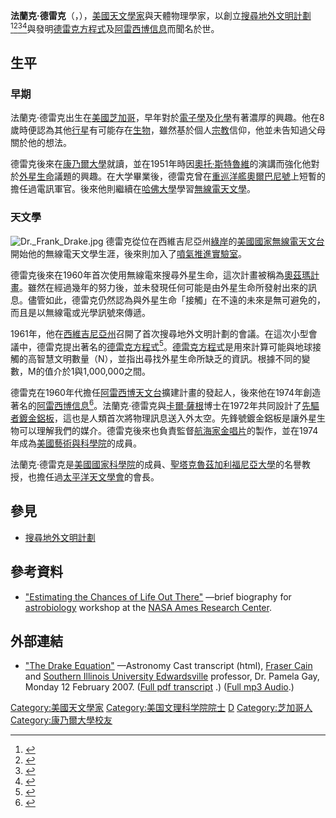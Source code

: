 {{Infobox Scientist
|name              = 法蘭克·德雷克<br>Frank Drake
|image             = Frank Drake - edit.jpg
|image_size       = 150px
|caption           = 法蘭克·德雷克
|birth_date        = {{birth date and age|1930|5|28}}
|birth_place       = {{USA}}[[伊利諾州|伊利諾州]][[芝加哥|芝加哥]]
|death_date        = 
|death_place       = 
|residence         = 
|citizenship       = 
|nationality       = {{USA}}
|ethnicity         = 
|field             = [[天文學|天文學]]
|work_institutions = 
|alma_mater        = [[康乃爾大學|康乃爾大學]]
|doctoral_advisor  = 
|doctoral_students = 
|known_for         = [[搜尋地外文明計劃|搜尋地外文明計劃]]<br/>[[德雷克方程式|德雷克方程式]]
|author_abbrev_bot = 
|author_abbrev_zoo = 
|influences        = 
|influenced        = 
|prizes            = 
|religion          = 
|footnotes         = 
|signature         =
}}

'''法蘭克·德雷克'''（{{lang-en|'''Frank Donald Drake'''}}，{{bd|1930年|5月28日|catIdx=Drake, Frank}}），[[美國|美國]][[天文學家|天文學家]]與天體物理學家，以創立[[搜尋地外文明計劃|搜尋地外文明計劃]]<ref>{{cite journal en |author=Stone RP, Wright SA, Drake F, Muñoz M, Treffers R, Werthimer D |title=Lick Observatory Optical SETI: targeted search and new directions |journal=Astrobiology |volume=5 |issue=5 |pages=604–11 |pmid=16225433 |doi=10.1089/ast.2005.5.604|date=2005年10月}}</ref><ref>{{cite journal en |author=Drake F |title=Space missions for SETI |journal=Acta Astronautica |volume=44 |issue=2-4 |pages=113–5 |year=1999 |pmid=11542286 |doi=10.1016/S0094-5765(99)00036-3}}</ref><ref>{{cite journal en |author=Drake F |title=Extraterrestrial Intelligence |journal=Science |volume=260 |issue=5107 |pages=474–475 |pmid=17830410 |doi=10.1126/science.260.5107.474|date=1993年4月}}</ref><ref>{{cite journal en |author=Sagan C, Sagan LS, Drake F |title=A Message from Earth |journal=Science |volume=175 |issue=4024 |pages=881–884 |pmid=17781060 |doi=10.1126/science.175.4024.881|date=1972年2月}}</ref>與發明[[德雷克方程式|德雷克方程式]]及[[阿雷西博信息|阿雷西博信息]]而聞名於世。

==生平==
===早期===
法蘭克·德雷克出生在[[美國|美國]][[芝加哥|芝加哥]]，早年對於[[電子學|電子學]]及[[化學|化學]]有著濃厚的興趣。他在8歲時便認為其他[[行星|行星]]有可能存在[[生物|生物]]，雖然基於個人[[宗教|宗教]]信仰，他並未告知過父母關於他的想法。

德雷克後來在[[康乃爾大學|康乃爾大學]]就讀，並在1951年時因[[奧托·斯特魯維|奧托·斯特魯維]]的演講而強化他對於[[外星生命|外星生命]]議題的興趣。在大学畢業後，德雷克曾在[[重巡洋艦|重巡洋艦]][[奧爾巴尼號|奧爾巴尼號]]上短暫的擔任過電訊軍官。後來他則繼續在[[哈佛大學|哈佛大學]]學習[[無線電天文學|無線電天文學]]。

===天文學===
[[File:Dr._Frank_Drake.jpg|thumb]]
德雷克從位在西維吉尼亞州[[綠岸|綠岸]]的[[美國國家無線電天文台|美國國家無線電天文台]]開始他的無線電天文學生涯，後來則加入了[[噴氣推進實驗室|噴氣推進實驗室]]。

德雷克後來在1960年首次使用無線電來搜尋外星生命，這次計畫被稱為[[奧茲瑪計畫|奧茲瑪計畫]]。雖然在經過幾年的努力後，並未發現任何可能是由外星生命所發射出來的訊息。儘管如此，德雷克仍然認為與外星生命「接觸」在不遠的未來是無可避免的，而且是以無線電或光學訊號來傳遞。

1961年，他在[[西維吉尼亞州|西維吉尼亞州]]召開了首次搜尋地外文明計劃的會議。在這次小型會議中，德雷克提出著名的[[德雷克方程式|德雷克方程式]]<ref>{{cite book en |last=Morton |first=Oliver |chapter=The Drake Equation |editor=Graham Farmelo |title=It Must Be Beautiful: Great Equations of Modern Science |publisher=Granta |location=London |year=2002 |isbn=978-1-86207-479-8}}</ref>。[[德雷克方程式|德雷克方程式]]是用來計算可能與地球接觸的高智慧文明數量（N），並指出尋找外星生命所缺乏的資訊。根據不同的變數，M的值介於1與1,000,000之間。

德雷克在1960年代擔任[[阿雷西博天文台|阿雷西博天文台]]擴建計畫的發起人，後來他在1974年創造著名的[[阿雷西博信息|阿雷西博信息]]<ref>{{cite journal en |last=David |first=Leonard |title=Putting Our Best Signal Forward |journal=Cosmic Search |volume=2 |issue=3 |pages=2–7 |year=1980 |url=http://bigear.org/CSMO/HTML/CS07/cs07p02.htm |access-date=2009-09-06 |archive-date=2019-05-26 |archive-url=https://web.archive.org/web/20190526024538/http://www.bigear.org/CSMO/HTML/CS07/cs07p02.htm |dead-url=no }}</ref>。法蘭克·德雷克與[[卡爾·薩根|卡爾·薩根]]博士在1972年共同設計了[[先驅者鍍金鋁板|先驅者鍍金鋁板]]，這也是人類首次將物理訊息送入外太空。先鋒號鍍金鋁板是讓外星生物可以理解我們的媒介。德雷克後來也負責監督[[旅行者金唱片|航海家金唱片]]的製作，並在1974年成為[[美國藝術與科學院|美國藝術與科學院]]的成員。

法蘭克·德雷克是[[美國國家科學院|美國國家科學院]]的成員、[[聖塔克魯茲加利福尼亞大學|聖塔克魯茲加利福尼亞大學]]的名譽教授，也擔任過[[太平洋天文學會|太平洋天文學會]]的會長。

==參見==
*[[搜尋地外文明計劃|搜尋地外文明計劃]]

==參考資料==
{{Reflist|2}}
{{refbegin}}
*<span class="plainlinks">[http://www.nasa.gov/centers/ames/events/2005/lectures/lecture-lifeoutthere.html "Estimating the Chances of Life Out There"] {{Wayback|url=http://www.nasa.gov/centers/ames/events/2005/lectures/lecture-lifeoutthere.html |date=20201027013050 }}</span>—brief biography for [[astrobiology|astrobiology]] workshop at the [[NASA_Ames_Research_Center|NASA Ames Research Center]].
{{refend}}

==外部連結==
*[http://www.astronomycast.com/solar-system/episode-23-the-drake-equation/ "The Drake Equation"] {{Wayback|url=http://www.astronomycast.com/solar-system/episode-23-the-drake-equation/ |date=20070328133225 }}</span>—Astronomy Cast transcript (html), [[Fraser_Cain|Fraser Cain]] and [[Southern_Illinois_University_Edwardsville|Southern Illinois University Edwardsville]] professor, Dr. Pamela Gay, Monday 12 February 2007. (<span class="plainlinks">[http://www.astronomycast.com/transcripts/AstroCast-070212_transcript.pdf Full pdf transcript] {{Wayback|url=http://www.astronomycast.com/transcripts/AstroCast-070212_transcript.pdf |date=20070621042513 }}</span>.) (<span class="plainlinks">[http://media.libsyn.com/media/astronomycast/AstroCast-070212.mp3 Full mp3 Audio]</span>.)  
{{Radio astronomy}}

{{Authority control}}
{{DEFAULTSORT:Drake, Frank}}

[[Category:美國天文學家|Category:美國天文學家]]
[[Category:美国文理科学院院士|Category:美国文理科学院院士]]
[[Category:加利福尼亞大學聖塔克魯茲分校教師|D]]
[[Category:芝加哥人|Category:芝加哥人]]
[[Category:康乃爾大學校友|Category:康乃爾大學校友]]